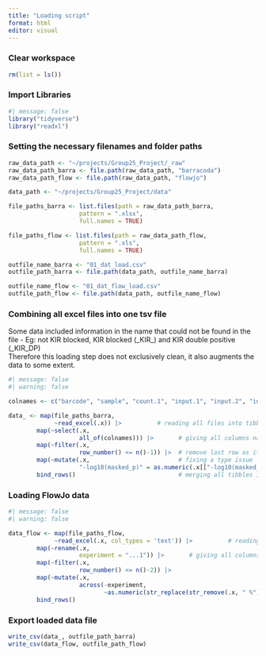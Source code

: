 ```yaml
---
title: "Loading script"
format: html
editor: visual
---
```


### Clear workspace

```r
rm(list = ls())
```

### Import Libraries

```r
#| message: false
library("tidyverse")
library("readxl")
```

### Setting the necessary filenames and folder paths

```r

raw_data_path <- "~/projects/Group25_Project/_raw"
raw_data_path_barra <- file.path(raw_data_path, "barracoda")
raw_data_path_flow <- file.path(raw_data_path, "flowjo")

data_path <- "~/projects/Group25_Project/data"

file_paths_barra <- list.files(path = raw_data_path_barra,
                    pattern = ".xlsx",
                    full.names = TRUE)

file_paths_flow <- list.files(path = raw_data_path_flow,
                    pattern = ".xls",
                    full.names = TRUE)

outfile_name_barra <- "01_dat_load.csv"
outfile_path_barra <- file.path(data_path, outfile_name_barra)

outfile_name_flow <- "01_dat_flow_load.csv"
outfile_path_flow <- file.path(data_path, outfile_name_flow)

```

### Combining all excel files into one tsv file

Some data included information in the name that could not be found in the file - Eg: not KIR blocked, KIR blocked (\_KIR\_) and KIR double positive (\_KIR_DP)\
Therefore this loading step does not exclusively clean, it also augments the data to some extent.

```r
#| message: false
#| warning: false

colnames <- c("barcode", "sample", "count.1", "input.1", "input.2", "input.3", "log_fold_change", "p", "-log10(p)", "masked_p (p = 1 if logFC < 0)", "-log10(masked_p)", "count.normalised (edgeR)", "input.normalised (edgeR)", "Number", "HLA", "Protein", "Peptide")

data_ <- map(file_paths_barra, 
             ~read_excel(.x)) |>          # reading all files into tibbles
        map(~select(.x,
                    all_of(colnames))) |>       # giving all columns names
        map(~filter(.x,
                    row_number() <= n()-1)) |>  # remove last row as it contained a formula
        map(~mutate(.x,                         # fixing a type issue
                    "-log10(masked_p)" = as.numeric(.x[["-log10(masked_p)"]]))) |>
        bind_rows()                             # merging all tibbles into one

```

### Loading FlowJo data

```r
#| message: false
#| warning: false

data_flow <- map(file_paths_flow, 
             ~read_excel(.x, col_types = 'text')) |>          # reading all files into tibbles
        map(~rename(.x,
                    experiment = "...1")) |>       # giving all columns names
        map(~filter(.x,
                    row_number() <= n()-2)) |>
        map(~mutate(.x, 
                    across(-experiment,
                           ~as.numeric(str_replace(str_remove(.x, " %"), ",", "."))))) |> 
        bind_rows()
```

### Export loaded data file

```r

write_csv(data_, outfile_path_barra)
write_csv(data_flow, outfile_path_flow)
```